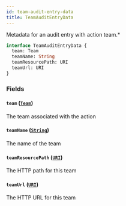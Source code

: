 ```yaml
---
id: team-audit-entry-data
title: TeamAuditEntryData
---
```


Metadata for an audit entry with action team.\*

```graphql
interface TeamAuditEntryData {
  team: Team
  teamName: String
  teamResourcePath: URI
  teamUrl: URI
}
```

### Fields

#### `team` ([`Team`](/docs/api/objects/team))

The team associated with the action

#### `teamName` ([`String`](/docs/api/scalars/string))

The name of the team

#### `teamResourcePath` ([`URI`](/docs/api/scalars/uri))

The HTTP path for this team

#### `teamUrl` ([`URI`](/docs/api/scalars/uri))

The HTTP URL for this team
